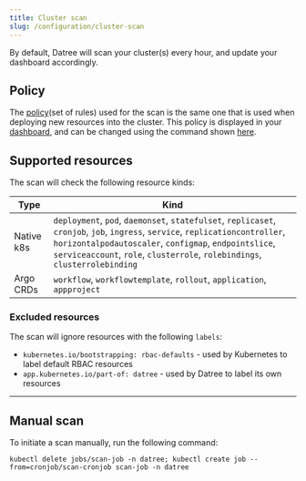 ```yaml
---
title: Cluster scan
slug: /configuration/cluster-scan
---
```


By default, Datree will scan your cluster(s) every hour, and update your dashboard accordingly.  

## Policy

The [policy](/built-in-rules)(set of rules) used for the scan is the same one that is used when deploying new resources into the cluster. This policy is displayed in your [dashboard](https://app.datree.io), and can be changed using the command shown [here](/configuration/behavior#options).

## Supported resources

The scan will check the following resource kinds:

| **Type** | **Kind** |
|---|---|
| Native k8s | `deployment`, `pod`, `daemonset`, `statefulset`,	`replicaset`, `cronjob`, `job`, `ingress`, `service`, `replicationcontroller`, `horizontalpodautoscaler`, `configmap`, `endpointslice`, `serviceaccount`, `role`, `clusterrole`, `rolebindings`, `clusterrolebinding` |
| Argo CRDs | `workflow`, `workflowtemplate`, `rollout`, `application`, `appproject` |

### Excluded resources

The scan will ignore resources with the following `labels`:
* `kubernetes.io/bootstrapping: rbac-defaults` - used by Kubernetes to label default RBAC resources
* `app.kubernetes.io/part-of: datree` - used by Datree to label its own resources

---

## Manual scan

To initiate a scan manually, run the following command:

```terminal
kubectl delete jobs/scan-job -n datree; kubectl create job --from=cronjob/scan-cronjob scan-job -n datree
```

